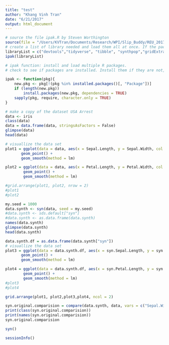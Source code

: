```yaml
---
title: "test"
author: "Khang Vinh Tran"
date: "6/21/2017"
output: html_document
---
```


```r
# source the file ipak.R by Steven Worthington
source(file = "/Users/KVTran/Documents/Research/WPI/Slip_Buddy/REU_2017/Source_Code/ipak.R")
# create a list of library needed and load them all at once. If the package has not been installed, installed it.
libraryList = c("devtools","tidyverse", "tibble", "synthpop","gridExtra","datasets", "MASS", "Ecdat")
ipak(libraryList)
```

```r
# ipak function: install and load multiple R packages.
# check to see if packages are installed. Install them if they are not, then load them into the R session.

ipak <- function(pkg){
    new.pkg <- pkg[!(pkg %in% installed.packages()[, "Package"])]
    if (length(new.pkg)) 
        install.packages(new.pkg, dependencies = TRUE)
    sapply(pkg, require, character.only = TRUE)
}
```


```r
# make a copy of the dataset USA Arrest
data <- iris
class(data)
data = data.frame(data, stringsAsFactors = False)
glimpse(data)
head(data)
```


```r
# visuallize the data set
plot1 = ggplot(data = data, aes(x = Sepal.Length, y = Sepal.Width, col = Species)) +
       geom_point() +
       geom_smooth(method = lm)

plot2 = ggplot(data = data, aes(x = Petal.Length, y = Petal.Width, col = Species)) + 
        geom_point() +
        geom_smooth(method = lm)

#grid.arrange(plot1, plot2, nrow = 2)
#plot1
#plot2
```

```r
my.seed = 1000
data.synth <- syn(data, seed = my.seed)
#data.synth <- sds.default["syn"]
#data.synth <- as.data.frame(data.synth)
names(data.synth)
glimpse(data.synth)
head(data.synth)
```


```r
data.synth.df = as.data.frame(data.synth["syn"])
# visuallize the data set
plot3 = ggplot(data = data.synth.df, aes(x = syn.Sepal.Length, y = syn.Sepal.Width, col = syn.Species)) +
       geom_point() +
       geom_smooth(method = lm)

plot4 = ggplot(data = data.synth.df, aes(x = syn.Petal.Length, y = syn.Petal.Width, col = syn.Species)) + 
        geom_point() +
        geom_smooth(method = lm)
#plot3
#plot4
```

```r
grid.arrange(plot1, plot2,plot3,plot4, ncol = 2)
```


```r
syn.original.comparision = compare(data.synth, data, vars = c("Sepal.Width", "Sepal.Length", "Petal.Width", "Petal.Length"))
print(class(syn.original.comparision))
print(names(syn.original.comparision))
syn.original.comparision
```


```r
syn()
```




```r
sessionInfo()
```
